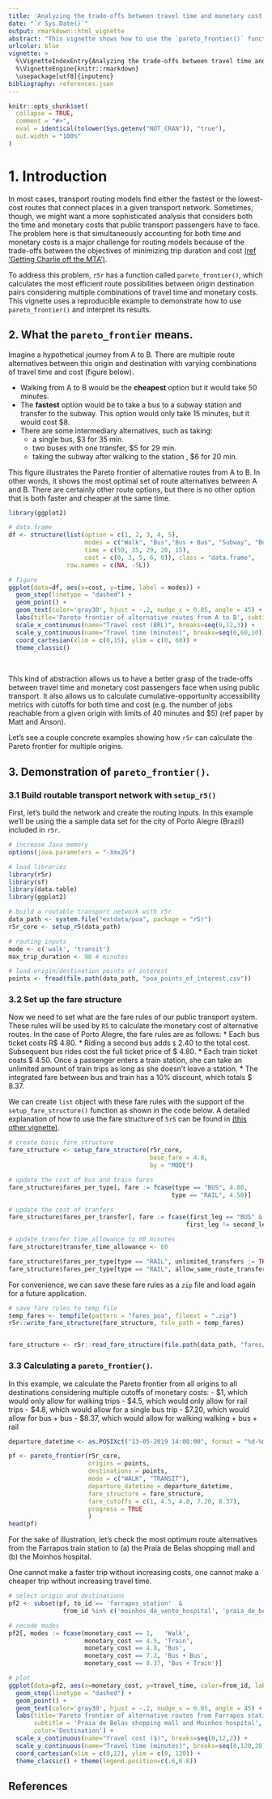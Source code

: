 ```yaml
---
title: 'Analyzing the trade-offs between travel time and monetary cost'
date: "`r Sys.Date()`"
output: rmarkdown::html_vignette
abstract: "This vignette shows how to use the `pareto_frontier()` function to examine the trade-offs between travel time and monetary cost in travel time matrices in r5r."
urlcolor: blue
vignette: >
  %\VignetteIndexEntry{Analyzing the trade-offs between travel time and monetary cost} 
  %\VignetteEngine{knitr::rmarkdown} 
  \usepackage[utf8]{inputenc}
bibliography: references.json
---
```


```r
knitr::opts_chunk$set(
  collapse = TRUE,
  comment = "#>",
  eval = identical(tolower(Sys.getenv("NOT_CRAN")), "true"),
  out.width = "100%"
)
```

# 1. Introduction

In most cases, transport routing models find either the fastest or the lowest-cost
routes that connect places in a given transport network. Sometimes, though, we 
might want a more sophisticated analysis that considers both the time and monetary 
costs that public transport passengers have to face. The problem here is that simultaneously accounting for both time and monetary costs is a major challenge 
for routing models because of the trade-offs between the objectives of minimizing 
trip duration and cost [(ref 'Getting Charlie off the MTA')](https://www.tandfonline.com/doi/abs/10.1080/13658816.2019.1605075).

To address this problem, `r5r` has a function called `pareto_frontier()`, which calculates the most efficient route possibilities between origin destination pairs considering multiple combinations of travel time and monetary costs. This vignette 
uses a reproducible example to demonstrate how to use `pareto_frontier()` and 
interpret its results.



## 2. What the `pareto_frontier` means.

Imagine a hypothetical journey from A to B. There are multiple route alternatives 
between this origin and destination with varying combinations of travel time and 
cost (figure below).

* Walking from A to B would be the **cheapest** option but it would take 50 minutes.
* The **fastest** option would be to take a bus to a subway station and transfer to the subway. This option would only take 15 minutes, but it would cost $8.
* There are some intermediary alternatives, such as taking:
    * a single bus, $3 for 35 min.
    * two buses with one transfer, $5 for 29 min.
    * taking the subway after walking to the station , $6 for 20 min.

This figure illustrates the Pareto frontier of alternative routes from A to B. In 
other words, it shows the most optimal set of route alternatives between A and B. 
There are certainly other route options, but there is no other option that is both 
faster and cheaper at the same time.

```r
library(ggplot2)

# data.frame
df <- structure(list(option = c(1, 2, 3, 4, 5), 
                     modes = c("Walk", "Bus","Bus + Bus", "Subway", "Bus + Subway"), 
                     time = c(50, 35, 29, 20, 15), 
                     cost = c(0, 3, 5, 6, 8)), class = "data.frame", 
                row.names = c(NA, -5L))

# figure
ggplot(data=df, aes(x=cost, y=time, label = modes)) + 
  geom_step(linetype = "dashed") +
  geom_point() +
  geom_text(color='gray30', hjust = -.2, nudge_x = 0.05, angle = 45) +
  labs(title='Pareto frontier of alternative routes from A to B', subtitle = 'Hypotetical example') +
  scale_x_continuous(name="Travel cost (BRL)", breaks=seq(0,12,3)) +
  scale_y_continuous(name="Travel time (minutes)", breaks=seq(0,60,10)) +
  coord_cartesian(xlim = c(0,15), ylim = c(0, 60)) +
  theme_classic()
```

<br>

This kind of abstraction allows us to have a better grasp of the trade-offs between travel time and monetary cost passengers face when using public transport. It also 
allows us to calculate cumulative-opportunity accessibility metrics with cutoffs 
for both time and cost (e.g. the number of jobs reachable from a given origin with 
limits of 40 minutes and $5) (ref paper by Matt and Anson).

Let's see a couple concrete examples showing how `r5r` can calculate the Pareto 
frontier for multiple origins.



## 3. Demonstration of `pareto_frontier()`.

### 3.1 Build routable transport network with `setup_r5()`

First, let's build the network and create the routing inputs. In this example 
we'll be using the a sample data set for the city of Porto Alegre (Brazil) 
included in `r5r`.

```r
# increase Java memory
options(java.parameters = "-Xmx2G")

# load libraries
library(r5r)
library(sf)
library(data.table)
library(ggplot2)

# build a routable transport network with r5r
data_path <- system.file("extdata/poa", package = "r5r")
r5r_core <- setup_r5(data_path)

# routing inputs
mode <- c('walk', 'transit')
max_trip_duration <- 90 # minutes

# load origin/destination points of interest
points <- fread(file.path(data_path, "poa_points_of_interest.csv"))

```


### 3.2 Set up the fare structure

Now we need to set what are the fare rules of our public transport system. These 
rules will be used by `R5` to calculate the monetary cost of alternative routes. 
In the case of Porto Alegre, the fare rules are as follows:
* Each bus ticket costs R$ 4.80.
*  Riding a second bus adds `$` 2.40 to the total cost. Subsequent bus rides cost the full ticket price of $ 4.80.
* Each train ticket costs $ 4.50. Once a passenger enters a train station, she can take an unlimited amount of train trips as long as she doesn’t leave a station.
* The integrated fare between bus and train has a 10% discount, which totals $ 8.37.

We can create `list` object with these fare rules with the support of the `setup_fare_structure()` function as shown in the code below. A detailed explanation of how to use the fare structure of `5r5` can be found in [(this other vignette)](https://ipeagit.github.io/r5r/articles/fare_structure.html).


```r
# create basic fare structure
fare_structure <- setup_fare_structure(r5r_core, 
                                       base_fare = 4.8,
                                       by = "MODE")

# update the cost of bus and train fares
fare_structure$fares_per_type[, fare := fcase(type == "BUS", 4.80,
                                             type == "RAIL", 4.50)]

# update the cost of tranfers
fare_structure$fares_per_transfer[, fare := fcase(first_leg == "BUS" & second_leg == "BUS", 7.2,
                                                 first_leg != second_leg, 8.37)]

# update transfer_time_allowance to 60 minutes
fare_structure$transfer_time_allowance <- 60

fare_structure$fares_per_type[type == "RAIL", unlimited_transfers := TRUE]
fare_structure$fares_per_type[type == "RAIL", allow_same_route_transfer := TRUE]

```

For convenience, we can save these fare rules as a `zip` file and load again for 
a future application.


```r
# save fare rules to temp file
temp_fares <- tempfile(pattern = "fares_poa", fileext = ".zip")
r5r::write_fare_structure(fare_structure, file_path = temp_fares)


fare_structure <- r5r::read_fare_structure(file.path(data_path, "fares/fares_poa.zip"))
```


### 3.3 Calculating a `pareto_frontier()`.

In this example, we calculate the Pareto frontier from all origins to all 
destinations considering multiple cutoffs of monetary costs:
- $1, which would only allow for walking trips
- $4.5, which would only allow for rail trips
- $4.8, which would allow for a single bus trip
- $7.20, which would allow for bus + bus
- $8.37, which would allow for walking walking + bus + rail

```r
departure_datetime <- as.POSIXct("13-05-2019 14:00:00", format = "%d-%m-%Y %H:%M:%S")

pf <- pareto_frontier(r5r_core,
                      origins = points,
                      destinations = points,
                      mode = c("WALK", "TRANSIT"),
                      departure_datetime = departure_datetime,
                      fare_structure = fare_structure,
                      fare_cutoffs = c(1, 4.5, 4.8, 7.20, 8.37),
                      progress = TRUE
                      )
head(pf)

```


For the sake of illustration, let's check the most optimum route alternatives 
from the Farrapos train station to (a) the Praia de Belas shopping mall and (b) 
the Moinhos hospital.


One cannot make a faster trip without increasing costs, 
one cannot make a cheaper trip without increasing travel time.


```r
# select origin and destinations
pf2 <- subset(pf, to_id == 'farrapos_station'  &
               from_id %in% c('moinhos_de_vento_hospital', 'praia_de_belas_shopping_center'))

# recode modes
pf2[, modes := fcase(monetary_cost == 1,   'Walk',
                     monetary_cost == 4.5, 'Train',
                     monetary_cost == 4.8, 'Bus',
                     monetary_cost == 7.2, 'Bus + Bus',
                     monetary_cost == 8.37, 'Bus + Train')]

# plot
ggplot(data=pf2, aes(x=monetary_cost, y=travel_time, color=from_id, label = modes)) + 
  geom_step(linetype = "dashed") +
  geom_point() +
  geom_text(color='gray30', hjust = -.2, nudge_x = 0.05, angle = 45) +
  labs(title='Pareto frontier of alternative routes from Farrapos station to:', 
       subtitle = 'Praia de Belas shopping mall and Moinhos hospital',
       color='Destination') +
  scale_x_continuous(name="Travel cost ($)", breaks=seq(0,12,2)) +
  scale_y_continuous(name="Travel time (minutes)", breaks=seq(0,120,20)) +
  coord_cartesian(xlim = c(0,12), ylim = c(0, 120)) +
  theme_classic() + theme(legend.position=c(.6,0.8))
```

## References
